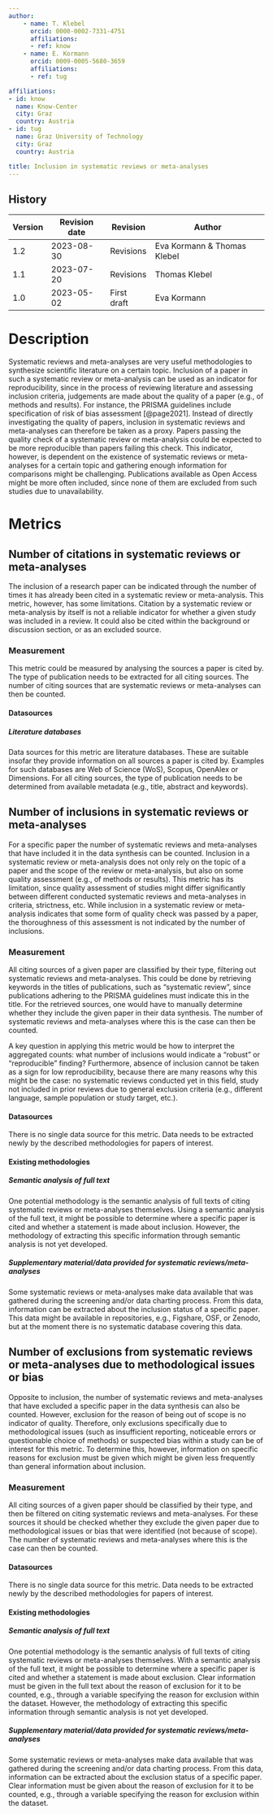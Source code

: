 ```yaml
---
author:
    - name: T. Klebel
      orcid: 0000-0002-7331-4751
      affiliations:
      - ref: know
    - name: E. Kormann
      orcid: 0009-0005-5680-3659
      affiliations:
      - ref: tug

affiliations:
- id: know
  name: Know-Center
  city: Graz
  country: Austria
- id: tug
  name: Graz University of Technology
  city: Graz
  country: Austria

title: Inclusion in systematic reviews or meta-analyses
---
```



::: {.callout collapse="true"}


# History

| Version | Revision date | Revision    | Author                      |
|---------|---------------|-------------|-----------------------------|
| 1.2     | 2023-08-30    | Revisions   | Eva Kormann & Thomas Klebel |
| 1.1     | 2023-07-20    | Revisions   | Thomas Klebel               |
| 1.0     | 2023-05-02    | First draft | Eva Kormann                 |

:::

# Description

Systematic reviews and meta-analyses are very useful methodologies to synthesize scientific literature on a certain topic. Inclusion of a paper in such a systematic review or meta-analysis can be used as an indicator for reproducibility, since in the process of reviewing literature and assessing inclusion criteria, judgements are made about the quality of a paper (e.g., of methods and results). For instance, the PRISMA guidelines include specification of risk of bias assessment [@page2021]. Instead of directly investigating the quality of papers, inclusion in systematic reviews and meta-analyses can therefore be taken as a proxy. Papers passing the quality check of a systematic review or meta-analysis could be expected to be more reproducible than papers failing this check. This indicator, however, is dependent on the existence of systematic reviews or meta-analyses for a certain topic and gathering enough information for comparisons might be challenging. Publications available as Open Access might be more often included, since none of them are excluded from such studies due to unavailability.

# Metrics

## Number of citations in systematic reviews or meta-analyses

The inclusion of a research paper can be indicated through the number of times it has already been cited in a systematic review or meta-analysis. This metric, however, has some limitations. Citation by a systematic review or meta-analysis by itself is not a reliable indicator for whether a given study was included in a review. It could also be cited within the background or discussion section, or as an excluded source.

### Measurement

This metric could be measured by analysing the sources a paper is cited by. The type of publication needs to be extracted for all citing sources. The number of citing sources that are systematic reviews or meta-analyses can then be counted.

#### Datasources

##### Literature databases

Data sources for this metric are literature databases. These are suitable insofar they provide information on all sources a paper is cited by. Examples for such databases are Web of Science (WoS), Scopus, OpenAlex or Dimensions. For all citing sources, the type of publication needs to be determined from available metadata (e.g., title, abstract and keywords).

## Number of inclusions in systematic reviews or meta-analyses

For a specific paper the number of systematic reviews and meta-analyses that have included it in the data synthesis can be counted. Inclusion in a systematic review or meta-analysis does not only rely on the topic of a paper and the scope of the review or meta-analysis, but also on some quality assessment (e.g., of methods or results). This metric has its limitation, since quality assessment of studies might differ significantly between different conducted systematic reviews and meta-analyses in criteria, strictness, etc. While inclusion in a systematic review or meta-analysis indicates that some form of quality check was passed by a paper, the thoroughness of this assessment is not indicated by the number of inclusions.

### Measurement

All citing sources of a given paper are classified by their type, filtering out systematic reviews and meta-analyses. This could be done by retrieving keywords in the titles of publications, such as "systematic review", since publications adhering to the PRISMA guidelines must indicate this in the title. For the retrieved sources, one would have to manually determine whether they include the given paper in their data synthesis. The number of systematic reviews and meta-analyses where this is the case can then be counted.

A key question in applying this metric would be how to interpret the aggregated counts: what number of inclusions would indicate a "robust" or "reproducible" finding? Furthermore, absence of inclusion cannot be taken as a sign for low reproducibility, because there are many reasons why this might be the case: no systematic reviews conducted yet in this field, study not included in prior reviews due to general exclusion criteria (e.g., different language, sample population or study target, etc.).

#### Datasources

There is no single data source for this metric. Data needs to be extracted newly by the described methodologies for papers of interest.

#### Existing methodologies

##### Semantic analysis of full text

One potential methodology is the semantic analysis of full texts of citing systematic reviews or meta-analyses themselves. Using a semantic analysis of the full text, it might be possible to determine where a specific paper is cited and whether a statement is made about inclusion. However, the methodology of extracting this specific information through semantic analysis is not yet developed.

##### Supplementary material/data provided for systematic reviews/meta-analyses

Some systematic reviews or meta-analyses make data available that was gathered during the screening and/or data charting process. From this data, information can be extracted about the inclusion status of a specific paper. This data might be available in repositories, e.g., Figshare, OSF, or Zenodo, but at the moment there is no systematic database covering this data.

## Number of exclusions from systematic reviews or meta-analyses due to methodological issues or bias

Opposite to inclusion, the number of systematic reviews and meta-analyses that have excluded a specific paper in the data synthesis can also be counted. However, exclusion for the reason of being out of scope is no indicator of quality. Therefore, only exclusions specifically due to methodological issues (such as insufficient reporting, noticeable errors or questionable choice of methods) or suspected bias within a study can be of interest for this metric. To determine this, however, information on specific reasons for exclusion must be given which might be given less frequently than general information about inclusion.

### Measurement

All citing sources of a given paper should be classified by their type, and then be filtered on citing systematic reviews and meta-analyses. For these sources it should be checked whether they exclude the given paper due to methodological issues or bias that were identified (not because of scope). The number of systematic reviews and meta-analyses where this is the case can then be counted.

#### Datasources

There is no single data source for this metric. Data needs to be extracted newly by the described methodologies for papers of interest.

#### Existing methodologies

##### Semantic analysis of full text

One potential methodology is the semantic analysis of full texts of citing systematic reviews or meta-analyses themselves. With a semantic analysis of the full text, it might be possible to determine where a specific paper is cited and whether a statement is made about exclusion. Clear information must be given in the full text about the reason of exclusion for it to be counted, e.g., through a variable specifying the reason for exclusion within the dataset. However, the methodology of extracting this specific information through semantic analysis is not yet developed.

##### Supplementary material/data provided for systematic reviews/meta-analyses

Some systematic reviews or meta-analyses make data available that was gathered during the screening and/or data charting process. From this data, information can be extracted about the exclusion status of a specific paper. Clear information must be given about the reason of exclusion for it to be counted, e.g., through a variable specifying the reason for exclusion within the dataset.